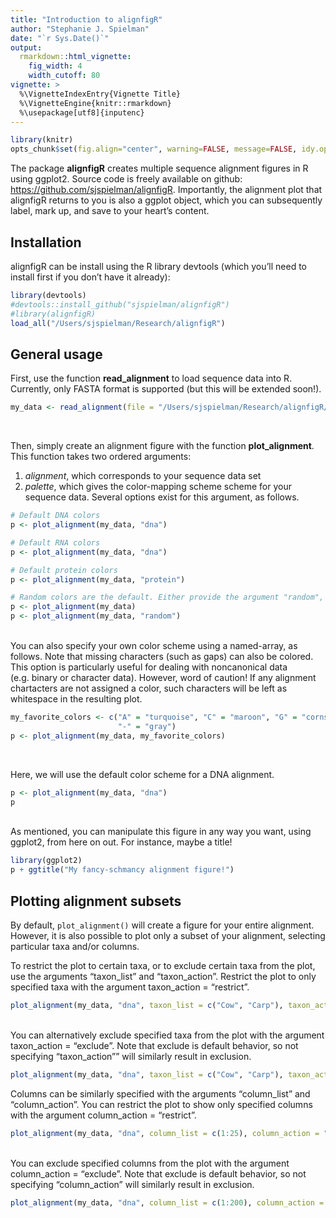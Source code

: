 ```yaml
---
title: "Introduction to alignfigR"
author: "Stephanie J. Spielman"
date: "`r Sys.Date()`"
output:
  rmarkdown::html_vignette:
    fig_width: 4
    width_cutoff: 80
vignette: >
  %\VignetteIndexEntry{Vignette Title}
  %\VignetteEngine{knitr::rmarkdown}
  %\usepackage[utf8]{inputenc}
---
```

```r
library(knitr)
opts_chunk$set(fig.align="center", warning=FALSE, message=FALSE, idy.opts=list(width.cutoff=120))
```

The package **alignfigR** creates multiple sequence alignment figures in R using ggplot2. Source code is freely available on github: [https://github.com/sjspielman/alignfigR](https://github.com/sjspielman/alignfigR). Importantly, the alignment plot that alignfigR returns to you is also a ggplot object, which you can subsequently label, mark up, and save to your heart's content.

## Installation

alignfigR can be install using the R library devtools (which you'll need to install first if you don't have it already):
```r
library(devtools)
#devtools::install_github("sjspielman/alignfigR")
#library(alignfigR)
load_all("/Users/sjspielman/Research/alignfigR")
```

## General usage


First, use the function **read_alignment** to load sequence data into R. Currently, only FASTA format is supported (but this will be extended soon!).
```r
my_data <- read_alignment(file = "/Users/sjspielman/Research/alignfigR/data/example.fasta")
```
<br>

Then, simply create an alignment figure with the function **plot_alignment**. This function takes two ordered arguments: 

1. *alignment*, which corresponds to your sequence data set
2. *palette*, which gives the color-mapping scheme scheme for your sequence data. Several options exist for this argument, as follows.

```r
# Default DNA colors
p <- plot_alignment(my_data, "dna")

# Default RNA colors
p <- plot_alignment(my_data, "dna")

# Default protein colors
p <- plot_alignment(my_data, "protein")

# Random colors are the default. Either provide the argument "random", or simply provide nothing.
p <- plot_alignment(my_data)
p <- plot_alignment(my_data, "random")

```
<br>
You can also specify your own color scheme using a named-array, as follows. Note that missing characters (such as gaps) can also be colored. This option is particularly useful for dealing with noncanonical data (e.g. binary or character data). However, word of caution! If any alignment chartacters are not assigned a color, such characters will be left as whitespace in the resulting plot. 
```r
my_favorite_colors <- c("A" = "turquoise", "C" = "maroon", "G" = "cornsilk1", "T" = "mediumpurple1",
                        "-" = "gray")
p <- plot_alignment(my_data, my_favorite_colors)
```

<br>

Here, we will use the default color scheme for a DNA alignment.

```r
p <- plot_alignment(my_data, "dna")
p
```

<br>
As mentioned, you can manipulate this figure in any way you want, using ggplot2, from here on out. For instance, maybe a title!
```r
library(ggplot2)
p + ggtitle("My fancy-schmancy alignment figure!") 
```



## Plotting alignment subsets


By default, `plot_alignment()` will create a figure for your entire alignment. However, it is also possible to plot only a subset of your alignment, selecting particular taxa and/or columns. 

To restrict the plot to certain taxa, or to exclude certain taxa from the plot, use the arguments "taxon\_list" and "taxon\_action". Restrict the plot to only specified taxa with the argument taxon_action = "restrict".
```r
plot_alignment(my_data, "dna", taxon_list = c("Cow", "Carp"), taxon_action = "restrict")
```

<br>
You can alternatively exclude specified taxa from the plot with the argument taxon\_action = "exclude". Note that exclude is default behavior, so not specifying "taxon_action"" will similarly result in exclusion.

```r
plot_alignment(my_data, "dna", taxon_list = c("Cow", "Carp"), taxon_action = "exclude")
```




Columns can be similarly specified with the arguments "column\_list" and "column\_action". You can restrict the plot to show only specified columns with the argument column_action = "restrict".
```r
plot_alignment(my_data, "dna", column_list = c(1:25), column_action = "restrict")
```

<br>
You can exclude specified columns from the plot with the argument column_action = "exclude". Note that exclude is default behavior, so not specifying "column\_action" will similarly result in exclusion.
```r
plot_alignment(my_data, "dna", column_list = c(1:200), column_action = "exclude")
```







